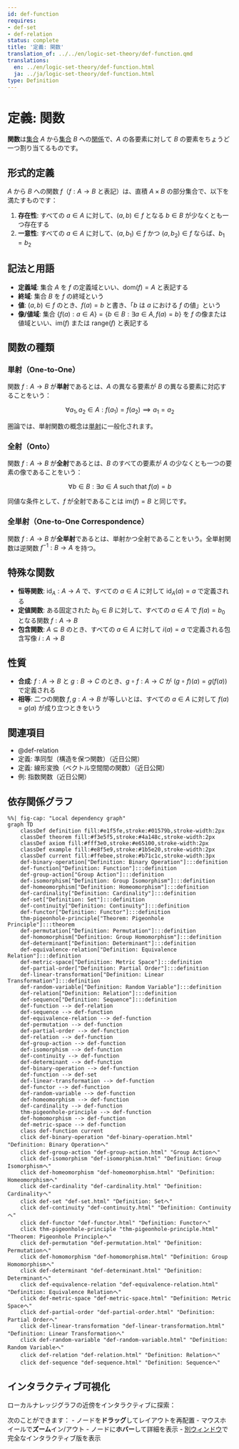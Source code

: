```yaml
---
id: def-function
requires:
- def-set
- def-relation
status: complete
title: '定義: 関数'
translation_of: ../../en/logic-set-theory/def-function.qmd
translations:
  en: ../en/logic-set-theory/def-function.html
  ja: ../ja/logic-set-theory/def-function.html
type: Definition
---
```


# 定義: 関数 {#def-function}

**関数**は[集合](def-set.qmd) $A$ から[集合](def-set.qmd) $B$ への[関係](def-relation.qmd)で、$A$ の各要素に対して $B$ の要素をちょうど一つ割り当てるものです。

## 形式的定義

$A$ から $B$ への関数 $f$（$f: A \to B$ と表記）は、直積 $A \times B$ の部分集合で、以下を満たすものです：

1. **存在性**: すべての $a \in A$ に対して、$(a, b) \in f$ となる $b \in B$ が少なくとも一つ存在する
2. **一意性**: すべての $a \in A$ に対して、$(a, b_1) \in f$ かつ $(a, b_2) \in f$ ならば、$b_1 = b_2$

## 記法と用語

- **定義域**: 集合 $A$ を $f$ の定義域といい、$\text{dom}(f) = A$ と表記する
- **終域**: 集合 $B$ を $f$ の終域という
- **値**: $(a, b) \in f$ のとき、$f(a) = b$ と書き、「$b$ は $a$ における $f$ の値」という
- **像/値域**: 集合 $\{f(a) : a \in A\} = \{b \in B : \exists a \in A, f(a) = b\}$ を $f$ の像または値域といい、$\text{im}(f)$ または $\text{range}(f)$ と表記する

## 関数の種類

### 単射（One-to-One）

関数 $f: A \to B$ が**単射**であるとは、$A$ の異なる要素が $B$ の異なる要素に対応することをいう：

$$\forall a_1, a_2 \in A: f(a_1) = f(a_2) \implies a_1 = a_2$$

圏論では、単射関数の概念は[単射](../category-theory/def-monomorphism.qmd)に一般化されます。

### 全射（Onto）

関数 $f: A \to B$ が**全射**であるとは、$B$ のすべての要素が $A$ の少なくとも一つの要素の像であることをいう：

$$\forall b \in B: \exists a \in A \text{ such that } f(a) = b$$

同値な条件として、$f$ が全射であることは $\text{im}(f) = B$ と同じです。

### 全単射（One-to-One Correspondence）

関数 $f: A \to B$ が**全単射**であるとは、単射かつ全射であることをいう。全単射関数は逆関数 $f^{-1}: B \to A$ を持つ。

## 特殊な関数

- **恒等関数**: $\text{id}_A: A \to A$ で、すべての $a \in A$ に対して $\text{id}_A(a) = a$ で定義される
- **定値関数**: ある固定された $b_0 \in B$ に対して、すべての $a \in A$ で $f(a) = b_0$ となる関数 $f: A \to B$
- **包含関数**: $A \subseteq B$ のとき、すべての $a \in A$ に対して $i(a) = a$ で定義される包含写像 $i: A \to B$

## 性質

- **合成**: $f: A \to B$ と $g: B \to C$ のとき、$g \circ f: A \to C$ が $(g \circ f)(a) = g(f(a))$ で定義される
- **相等**: 二つの関数 $f, g: A \to B$ が等しいとは、すべての $a \in A$ に対して $f(a) = g(a)$ が成り立つときをいう

## 関連項目

- @def-relation
- 定義: 準同型（構造を保つ関数）（近日公開）
- 定義: 線形変換（ベクトル空間間の関数）（近日公開）
- 例: 指数関数（近日公開）

## 依存関係グラフ

```mermaid
%%| fig-cap: "Local dependency graph"
graph TD
    classDef definition fill:#e1f5fe,stroke:#01579b,stroke-width:2px
    classDef theorem fill:#f3e5f5,stroke:#4a148c,stroke-width:2px
    classDef axiom fill:#fff3e0,stroke:#e65100,stroke-width:2px
    classDef example fill:#e8f5e9,stroke:#1b5e20,stroke-width:2px
    classDef current fill:#ffebee,stroke:#b71c1c,stroke-width:3px
    def-binary-operation["Definition: Binary Operation"]:::definition
    def-function["Definition: Function"]:::definition
    def-group-action["Group Action"]:::definition
    def-isomorphism["Definition: Group Isomorphism"]:::definition
    def-homeomorphism["Definition: Homeomorphism"]:::definition
    def-cardinality["Definition: Cardinality"]:::definition
    def-set["Definition: Set"]:::definition
    def-continuity["Definition: Continuity"]:::definition
    def-functor["Definition: Functor"]:::definition
    thm-pigeonhole-principle["Theorem: Pigeonhole Principle"]:::theorem
    def-permutation["Definition: Permutation"]:::definition
    def-homomorphism["Definition: Group Homomorphism"]:::definition
    def-determinant["Definition: Determinant"]:::definition
    def-equivalence-relation["Definition: Equivalence Relation"]:::definition
    def-metric-space["Definition: Metric Space"]:::definition
    def-partial-order["Definition: Partial Order"]:::definition
    def-linear-transformation["Definition: Linear Transformation"]:::definition
    def-random-variable["Definition: Random Variable"]:::definition
    def-relation["Definition: Relation"]:::definition
    def-sequence["Definition: Sequence"]:::definition
    def-function --> def-relation
    def-sequence --> def-function
    def-equivalence-relation --> def-function
    def-permutation --> def-function
    def-partial-order --> def-function
    def-relation --> def-function
    def-group-action --> def-function
    def-isomorphism --> def-function
    def-continuity --> def-function
    def-determinant --> def-function
    def-binary-operation --> def-function
    def-function --> def-set
    def-linear-transformation --> def-function
    def-functor --> def-function
    def-random-variable --> def-function
    def-homeomorphism --> def-function
    def-cardinality --> def-function
    thm-pigeonhole-principle --> def-function
    def-homomorphism --> def-function
    def-metric-space --> def-function
    class def-function current
    click def-binary-operation "def-binary-operation.html" "Definition: Binary Operationへ"
    click def-group-action "def-group-action.html" "Group Actionへ"
    click def-isomorphism "def-isomorphism.html" "Definition: Group Isomorphismへ"
    click def-homeomorphism "def-homeomorphism.html" "Definition: Homeomorphismへ"
    click def-cardinality "def-cardinality.html" "Definition: Cardinalityへ"
    click def-set "def-set.html" "Definition: Setへ"
    click def-continuity "def-continuity.html" "Definition: Continuityへ"
    click def-functor "def-functor.html" "Definition: Functorへ"
    click thm-pigeonhole-principle "thm-pigeonhole-principle.html" "Theorem: Pigeonhole Principleへ"
    click def-permutation "def-permutation.html" "Definition: Permutationへ"
    click def-homomorphism "def-homomorphism.html" "Definition: Group Homomorphismへ"
    click def-determinant "def-determinant.html" "Definition: Determinantへ"
    click def-equivalence-relation "def-equivalence-relation.html" "Definition: Equivalence Relationへ"
    click def-metric-space "def-metric-space.html" "Definition: Metric Spaceへ"
    click def-partial-order "def-partial-order.html" "Definition: Partial Orderへ"
    click def-linear-transformation "def-linear-transformation.html" "Definition: Linear Transformationへ"
    click def-random-variable "def-random-variable.html" "Definition: Random Variableへ"
    click def-relation "def-relation.html" "Definition: Relationへ"
    click def-sequence "def-sequence.html" "Definition: Sequenceへ"
```

## インタラクティブ可視化

ローカルナレッジグラフの近傍をインタラクティブに探索：

::: {.graph-viz data-id="def-function" data-width="700" data-height="500"}
:::

次のことができます：
- ノードを**ドラッグ**してレイアウトを再配置
- マウスホイールで**ズーム**イン/アウト
- ノードに**ホバー**して詳細を表示
- [別ウィンドウ](../../output/interactive/def-function.html){target="_blank"}で完全なインタラクティブ版を表示
